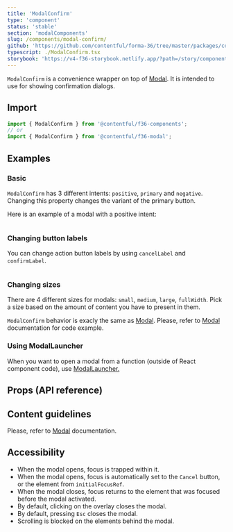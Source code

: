 ```yaml
---
title: 'ModalConfirm'
type: 'component'
status: 'stable'
section: 'modalComponents'
slug: /components/modal-confirm/
github: 'https://github.com/contentful/forma-36/tree/master/packages/components/modal/src'
typescript: ./ModalConfirm.tsx
storybook: 'https://v4-f36-storybook.netlify.app/?path=/story/components-modal-modalconfirm--basic'
---
```


`ModalConfirm` is a convenience wrapper on top of [Modal]. It is intended to use for showing confirmation dialogs.

## Import

```js static=true
import { ModalConfirm } from '@contentful/f36-components';
// or
import { ModalConfirm } from '@contentful/f36-modal';
```

## Examples

### Basic

`ModalConfirm` has 3 different intents: `positive`, `primary` and `negative`. Changing this property changes the variant of the primary button.

Here is an example of a modal with a positive intent:

```jsx file=../../examples/ModalConfirmBasicExample.tsx

```

### Changing button labels

You can change action button labels by using `cancelLabel` and `confirmLabel`.

```jsx file=../../examples/ModalConfirmPromptExample.tsx

```

### Changing sizes

There are 4 different sizes for modals: `small`, `medium`, `large`, `fullWidth`. Pick a size based on the amount of content you have to present in them.

`ModalConfirm` behavior is exacly the same as [Modal]. Please, refer to [Modal] documentation for code example.

### Using ModalLauncher

When you want to open a modal from a function (outside of React component code), use [ModalLauncher.](../components/modal-launcher)

## Props (API reference)

<PropsTable of="ModalConfirm" />

## Content guidelines

Please, refer to [Modal] documentation.

## Accessibility

- When the modal opens, focus is trapped within it.
- When the modal opens, focus is automatically set to the `Cancel` button, or the element from `initialFocusRef`.
- When the modal closes, focus returns to the element that was focused before the modal activated.
- By default, clicking on the overlay closes the modal.
- By default, pressing `Esc` closes the modal.
- Scrolling is blocked on the elements behind the modal.

[modal]: ../components/modal
